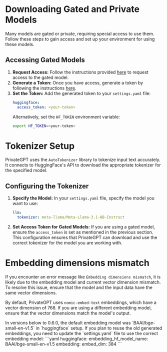# Downloading Gated and Private Models
Many models are gated or private, requiring special access to use them. Follow these steps to gain access and set up your environment for using these models.
## Accessing Gated Models
1. **Request Access:**
   Follow the instructions provided [here](https://huggingface.co/docs/hub/en/models-gated) to request access to the gated model.
2. **Generate a Token:**
   Once you have access, generate a token by following the instructions [here](https://huggingface.co/docs/hub/en/security-tokens).
3. **Set the Token:**
   Add the generated token to your `settings.yaml` file:
   ```yaml
   huggingface:
     access_token: <your-token>
   ```
   Alternatively, set the `HF_TOKEN` environment variable:
   ```bash
   export HF_TOKEN=<your-token>
   ```

# Tokenizer Setup
PrivateGPT uses the `AutoTokenizer` library to tokenize input text accurately. It connects to HuggingFace's API to download the appropriate tokenizer for the specified model.

## Configuring the Tokenizer
1. **Specify the Model:**
   In your `settings.yaml` file, specify the model you want to use:
   ```yaml
   llm:
     tokenizer: meta-llama/Meta-Llama-3.1-8B-Instruct
   ```
2. **Set Access Token for Gated Models:**
   If you are using a gated model, ensure the `access_token` is set as mentioned in the previous section.
This configuration ensures that PrivateGPT can download and use the correct tokenizer for the model you are working with.

# Embedding dimensions mismatch
If you encounter an error message like `Embedding dimensions mismatch`, it is likely due to the embedding model and
current vector dimension mismatch. To resolve this issue, ensure that the model and the input data have the same vector dimensions.

By default, PrivateGPT uses `nomic-embed-text` embeddings, which have a vector dimension of 768.
If you are using a different embedding model, ensure that the vector dimensions match the model's output.

<Callout intent = "warning">
In versions below to 0.6.0, the default embedding model was `BAAI/bge-small-en-v1.5` in `huggingface` setup.
If you plan to reuse the old generated embeddings, you need to update the `settings.yaml` file to use the correct embedding model:
```yaml
huggingface:
  embedding_hf_model_name: BAAI/bge-small-en-v1.5
embedding:
  embed_dim: 384
```
</Callout>
